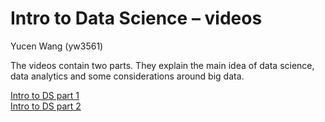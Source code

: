 # Intro to Data Science -- videos
  
Yucen Wang (yw3561)  

The videos contain two parts. They explain the main idea of data science, data analytics and some considerations around big data.  

[Intro to DS part 1](https://drive.google.com/file/d/1Qj3bdFzc7wfitP_NlPA7DAq0rrhAXccU/view?usp=sharing)  
[Intro to DS part 2](https://drive.google.com/file/d/1vCZ8IYo_h9PUWafWjOPwq3ZszOLpRRaX/view?usp=sharing)  
